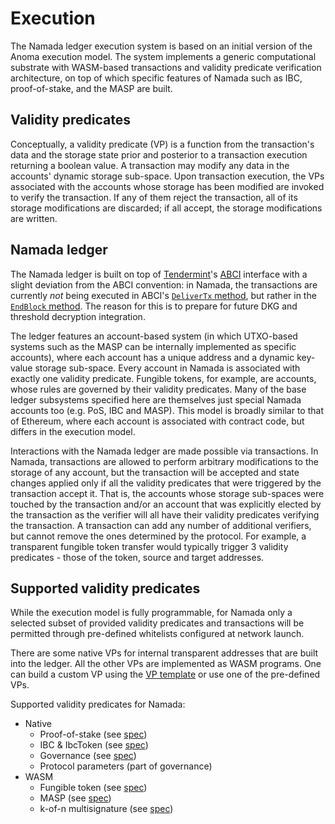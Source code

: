 # Execution

The Namada ledger execution system is based on an initial version of the Anoma execution model. The system implements a generic computational substrate with WASM-based transactions and validity predicate verification architecture, on top of which specific features of Namada such as IBC, proof-of-stake, and the MASP are built.

## Validity predicates

Conceptually, a validity predicate (VP) is a function from the transaction's data and the storage state prior and posterior to a transaction execution returning a boolean value. A transaction may modify any data in the accounts' dynamic storage sub-space. Upon transaction execution, the VPs associated with the accounts whose storage has been modified are invoked to verify the transaction. If any of them reject the transaction, all of its storage modifications are discarded; if all accept, the storage modifications are written.

## Namada ledger

The Namada ledger is built on top of [Tendermint](https://docs.tendermint.com/master/spec/)'s [ABCI](https://docs.tendermint.com/master/spec/abci/) interface with a slight deviation from the ABCI convention: in Namada, the transactions are currently *not* being executed in ABCI's [`DeliverTx` method](https://docs.tendermint.com/master/spec/abci/abci.html), but rather in the [`EndBlock` method](https://docs.tendermint.com/master/spec/abci/abci.html). The reason for this is to prepare for future DKG and threshold decryption integration. 

The ledger features an account-based system (in which UTXO-based systems such as the MASP can be internally implemented as specific accounts), where each account has a unique address and a dynamic key-value storage sub-space. Every account in Namada is associated with exactly one validity predicate. Fungible tokens, for example, are accounts, whose rules are governed by their validity predicates. Many of the base ledger subsystems specified here are themselves just special Namada accounts too (e.g. PoS, IBC and MASP). This model is broadly similar to that of Ethereum, where each account is associated with contract code, but differs in the execution model.

Interactions with the Namada ledger are made possible via transactions. In Namada, transactions are allowed to perform arbitrary modifications to the storage of any account, but the transaction will be accepted and state changes applied only if all the validity predicates that were triggered by the transaction accept it. That is, the accounts whose storage sub-spaces were touched by the transaction and/or an account that was explicitly elected by the transaction as the verifier will all have their validity predicates verifying the transaction. A transaction can add any number of additional verifiers, but cannot remove the ones determined by the protocol. For example, a transparent fungible token transfer would typically trigger 3 validity predicates - those of the token, source and target addresses.

## Supported validity predicates

While the execution model is fully programmable, for Namada only a selected subset of provided validity predicates and transactions will be permitted through pre-defined whitelists configured at network launch. 

There are some native VPs for internal transparent addresses that are built into the ledger. All the other VPs are implemented as WASM programs. One can build a custom VP using the [VP template](https://github.com/anoma/namada/tree/master/wasm/vp_template) or use one of the pre-defined VPs.

Supported validity predicates for Namada:
- Native
    - Proof-of-stake (see [spec](../economics/proof-of-stake.md))
    - IBC & IbcToken (see [spec](../interoperability/ibc.md))
    - Governance (see [spec](./governance.md))
    - Protocol parameters (part of governance)
- WASM
    - Fungible token (see [spec](./fungible-token.md))
    - MASP (see [spec](../masp.md))
    - k-of-n multisignature (see [spec](./multisignature.md))

